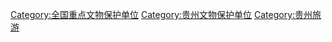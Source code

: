 {{catmore|贵州全国重点文物保护单位列表}}

[[Category:全国重点文物保护单位|Category:全国重点文物保护单位]]
[[Category:贵州文物保护单位|Category:贵州文物保护单位]]
[[Category:贵州旅游|Category:贵州旅游]]